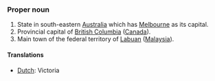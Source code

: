 ===Proper noun===
#State in south-eastern [[Australia]] which has [[Melbourne]] as its capital.
#Provincial capital of [[British Columbia]] ([[Canada]]).
#Main town of the federal territory of [[Labuan]] ([[Malaysia]]).

====Translations====
*[[Dutch]]: Victoria